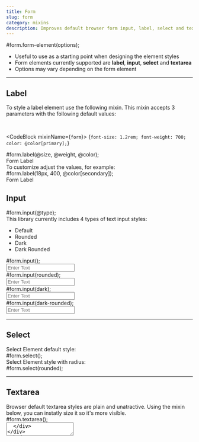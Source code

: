 ```yaml
---
title: Form
slug: form
category: mixins
description: Improves default browser form input, label, select and textarea styles
---
```



<div className="code-block">
  <CodeBlock mixinName={`form`}>
    #form.form-element(options);
  </CodeBlock>
</div>

* Useful to use as a starting point when designing the element styles
* Form elements currently supported are **label**, **input**, **select** and **textarea**
* Options may vary depending on the form element

---

## Label

<div className={`code-block__description`}>
  To style a label element use the following mixin. This mixin accepts
  3 parameters with the following default values:

  <p>&nbsp;</p>

  <CodeBlock mixinName={`form`}>
    {`font-size: 1.2rem;
font-weight: 700;
color: @color[primary];`}
  </CodeBlock>
</div>

<div className="code-block">
  <CodeBlock mixinName={`form`}>
    #form.label(@size, @weight, @color);
  </CodeBlock>

  <div className="form-container">
    <label className="form__label--01" htmlFor="text-input">
      Form Label
    </label>
  </div>
</div>

<div className={`code-block__description`}>
  To customize adjust the values, for example:
</div>

<div className="code-block">
  <CodeBlock mixinName={`form`}>
    #form.label(18px, 400, @color[secondary]);
  </CodeBlock>

  <div className="form-container">
    <label className="form__label--02" htmlFor="text-input">
      Form Label
    </label>
  </div>
</div>

## Input

<div className="code-block">
  <CodeBlock mixinName={`form`}>
    #form.input(@type);
  </CodeBlock>
</div>

<div className={`code-block__description`}>
  This library currently includes 4 types of text input styles:
</div>

* Default
* Rounded 
* Dark
* Dark Rounded

<div className="code-block">
  <CodeBlock mixinName={`form`}>
    #form.input();
  </CodeBlock>

  <div className="form-container">
    <input
      className="form__input--01"
      placeholder="Enter Text"
    />
  </div>
</div>

<div className="code-block">
  <CodeBlock mixinName={`form`}>
    #form.input(rounded);
  </CodeBlock>

  <div className="form-container">
    <input
      className="form__input--02"
      placeholder="Enter Text"
    />
  </div>
</div>


<div className="code-block">
  <CodeBlock mixinName={`form`}>
    #form.input(dark);
  </CodeBlock>

  <div className="form-container">
    <input
      className="form__input--03"
      placeholder="Enter Text"
    />
  </div>
</div>


<div className="code-block">
  <CodeBlock mixinName={`form`}>
    #form.input(dark-rounded);
  </CodeBlock>

  <div className="form-container">
    <input
      className="form__input--04"
      placeholder="Enter Text"
    />
  </div>
</div>


---

## Select

<div className={`code-block__description`}>
  Select Element default style:
</div>

<div className="code-block">
  <CodeBlock mixinName={`form`}>
    #form.select();
  </CodeBlock>

  <FormSelect selectClassName="form__select--01" />
</div>

<div className={`code-block__description`}>
  Select Element style with radius:
</div>

<div className="code-block">
  <CodeBlock mixinName={`form`}>
    #form.select(rounded);
  </CodeBlock>

  <FormSelect selectClassName="form__select--02" />
</div>

---

## Textarea

<div className={`code-block__description`}>
  Browser default textarea styles are plain and unatractive. 
  Using the mixin below, you can instatly size it so it's more 
  visible.
</div>


<div className="code-block">
  <CodeBlock mixinName={`form`}>
    #form.textarea();
  </CodeBlock>

  <div className="form-container">
    <textarea className="form__textarea" />
  </div>
</div>


